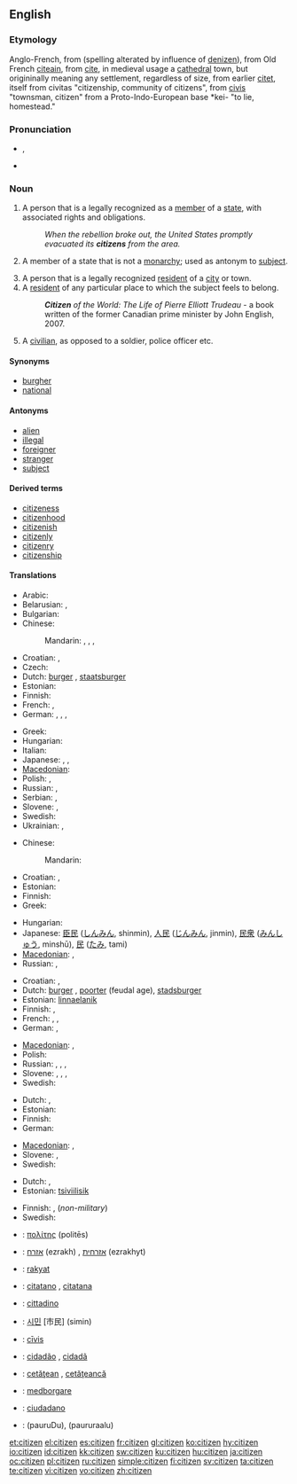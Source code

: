 ==English==

===Etymology===
Anglo-French, from {{etyl|fro}} {{term|citezein|lang=fro}} (spelling alterated by influence of [[denizen]]), from Old French [[citeain]], from [[cite]], in medieval usage a [[cathedral]] town, but origininally meaning any settlement, regardless of size, from earlier [[citet]], itself from {{etyl|la}} civitas "citizenship, community of citizens", from [[civis]] "townsman, citizen" from a Proto-Indo-European base *kei- "to lie, homestead."

===Pronunciation===
* {{a|UK}} {{IPA|/ˈsɪt.ɪ.zən/}}, {{SAMPA|/"sIt.I.z@n/}}
* {{audio|en-us-citizen.ogg|Audio (US)}}

===Noun===
{{en-noun}}

# A person that is a legally recognized as a [[member]] of a [[state]], with associated rights and obligations.
#: ''When the rebellion broke out, the United States promptly evacuated its '''citizens''' from the area.''
# {{dated}} A member of a state that is not a [[monarchy]]; used as antonym to [[subject]].
# A person that is a legally recognized [[resident]] of a [[city]] or town.
# A [[resident]] of any particular place to which the subject feels to belong.
#: '''''Citizen''' of the World: The Life of Pierre Elliott Trudeau'' - a book written of the former Canadian prime minister by John English, 2007.
# A [[civilian]], as opposed to a soldier, police officer etc.

====Synonyms====
* [[burgher]]
* [[national]]

====Antonyms====
* [[alien]]
* [[illegal]]
* [[foreigner]]
* [[stranger]]
* [[subject]]

====Derived terms====
* [[citizeness]]
* [[citizenhood]]
* [[citizenish]]
* [[citizenly]]
* [[citizenry]]
* [[citizenship]]

====Translations====
{{trans-top|legal member of a state}}
* Arabic: {{t|ar|مواطن|m|tr=muwaaTin|sc=Arab}}
* Belarusian: {{t|be|грамадзянін|m|tr=hramadzjánin|sc=Cyrl}},  {{t|be|грамадзянка|f|tr=hramadzjánka|sc=Cyrl}}
* Bulgarian: {{t|bg|гражданин|m|tr=graždanín|sc=Cyrl}}
* Chinese:
*: Mandarin: {{t|zh|公民|tr=gōngmín|sc=Hani}},  {{t|zh|市民|tr=shìmín|sc=Hani}},  {{t|zh|國民|sc=Hani}},  {{t|zh|国民|tr=guómín|sc=Hani}}
* Croatian: {{t-|hr|državljanin|m}}, {{t-|hr|državljanka|f}}
* Czech: {{t+|cs|občan|m}}
* Dutch: [[burger]] {{m}}, [[staatsburger]] {{m}}
* Estonian: {{t-|et|kodanik}}
* Finnish: {{t+|fi|kansalainen}}
* French: {{t+|fr|citoyen|m}}, {{t|fr|citoyenne|f}}
* German: {{t+|de|Staatsbürger|m}}, {{t+|de|Staatsbürgerin|f}}, {{t+|de|Bürger|m}}, {{t+|de|Bürgerin|f}}
{{trans-mid}}
* Greek: {{t+|el|πολίτης|m|tr=polítis|sc=Grek}}
* Hungarian: {{t+|hu|állampolgár}}
* Italian: {{t+|it|cittadino}}
* Japanese: {{t|ja|市民|tr=しみん, shimin|sc=Jpan}},  {{t|ja|公民|tr=こうみん, kōmin|sc=Jpan}},  {{t|ja|国民|tr=こくみん, kokumin|sc=Jpan}}
* [[Macedonian]]: {{t|mk|државјанин|m|tr=držávjanin|sc=Cyrl|xs=Macedonian}}
* Polish: {{t+|pl|obywatel|m}}, {{t+|pl|obywatelka|f}}
* Russian: {{t+|ru|гражданин|m|tr=graždanín|sc=Cyrl}}, {{t+|ru|гражданка|f|tr=graždánka|sc=Cyrl}}
* Serbian: {{t-|sr|državljanin|m}}, {{t-|sr|državljanka|f}}
* Slovene: {{t+|sl|državljan|m}}, {{t-|sl|državljanka|f}}
* Swedish: {{t+|sv|medborgare|c}}
* Ukrainian: {{t|uk|громадянин|m|tr=hromadjányn|sc=Cyrl}},  {{t|uk|громадянка|f|tr=hromadjánka|sc=Cyrl}}
{{trans-bottom}}

{{trans-top|antonym to "subject"}}
* Chinese:
*: Mandarin: {{t|zh|市民|tr=shìmín|sc=Hani}}
* Croatian: {{t-|hr|građanin|m}}, {{t-|hr|građanka|f}}
* Estonian: {{t-|et|kodanik}}
* Finnish: {{t+|fi|kansalainen}}
* Greek: {{t+|el|πολίτης|m|tr=polítis|sc=Grek}}
{{trans-mid}}
* Hungarian: {{t+|hu|polgár}}
* Japanese: [[臣民]] ([[しんみん]], shinmin), [[人民]] ([[じんみん]], jinmin), [[民衆]] ([[みんしゅう]], minshū), [[民]] ([[たみ]], tami)
* [[Macedonian]]: {{t|mk|граѓанин|m|tr=gráǵanin|sc=Cyrl|xs=Macedonian}},  {{t|mk|граѓанка|f|tr=gráǵanka|sc=Cyrl|xs=Macedonian}}
* Russian: {{t+|ru|гражданин|m|tr=graždanín|sc=Cyrl}}, {{t+|ru|гражданка|f|tr=graždánka|sc=Cyrl}}
{{trans-bottom}}

{{trans-top|legal resident of a city}}
* Croatian: {{t-|hr|građanin|m}}, {{t-|hr|građanka|f}}
* Dutch: [[burger]] {{m}}, [[poorter]] {{m}} (feudal age), [[stadsburger]] {{m}}
* Estonian: [[linnaelanik]]
* Finnish: {{t-|fi|kaupunkilainen}}, {{t+|fi|porvari}}
* French: {{t|fr|citoyen|m}},  {{t|fr|citoyenne|f}},  {{t|fr|habitant|m}}
* German: {{t+|de|Einwohner|m}}, {{t+|de|Bürger|m}}
{{trans-mid}}
* [[Macedonian]]: {{t|mk|граѓанин|m|tr=gráǵanin|sc=Cyrl|xs=Macedonian}},  {{t|mk|граѓанка|f|tr=gráǵanka|sc=Cyrl|xs=Macedonian}}
* Polish: {{t+|pl|mieszkaniec|m}}
* Russian: {{t|ru|горожанин|m|tr=gorožánin|sc=Cyrl}},  {{t|ru|горожанка|f|tr=gorožánka|sc=Cyrl}},  {{t|ru|житель|m|tr=žítel'|sc=Cyrl}},  {{t|ru|жительница|f|tr=žítel'nica|sc=Cyrl}}
* Slovene: {{t+|sl|meščan|m}}, {{t+|sl|meščanka|f}}, {{t-|sl|občan|m}}, {{t-|sl|občanka|f}}
* Swedish: {{t|sv|innevånare|c}}
{{trans-bottom}}

{{trans-top|resident of any particular place}}
* Dutch: {{t+|nl|burger|m}}, {{t+|nl|inwoner|m}}
* Estonian: {{t-|et|kodanik}}
* Finnish: {{t+|fi|kansalainen}}
* German: {{t+|de|Einwohner|m}}
{{trans-mid}}
* [[Macedonian]]: {{t|mk|жител|m|tr=žítel|sc=Cyrl|xs=Macedonian}},  {{t|mk|жителка|f|tr=žítelka|sc=Cyrl|xs=Macedonian}}
* Slovene: {{t+|sl|državljan|m}}, {{t-|sl|državljanka|f}}
* Swedish: {{t|sv|innevånare|c}}
{{trans-bottom}}

{{trans-top|civilian}}
* Dutch: {{t+|nl|burger|m}}, {{t-|nl|particulier|m}}
* Estonian: [[tsiviilisik]]
{{trans-mid}}
* Finnish: {{t+|fi|kansalainen}}, {{t+|fi|siviili}} (''non-military'')
* Swedish: {{t-|sv|civilist|c}}
{{trans-bottom}}

{{checktrans-top}}
* {{ttbc|Ancient Greek}}: [[πολίτης]] (politēs) {{m}}
* {{ttbc|Hebrew}}: [[אזרח]] (ezrakh) {{m}}, [[אזרחית]] (ezrakhyt) {{f}}
* {{ttbc|Indonesian}}: [[rakyat]]
* {{ttbc|Interlingua}}: [[citatano]] {{m}}, [[citatana]] {{f}}
* {{ttbc|Italian}}: [[cittadino]] {{m}}
{{checktrans-mid}}
* {{ttbc|Korean}}: [[시민]] [市民] (simin)
* {{ttbc|Latin}}: [[civis|cīvis]] {{m|f}}
* {{ttbc|Portuguese}}: [[cidadão]] {{m}}, [[cidadã]] {{f}}
* {{ttbc|Romanian}}: [[cetăţean]] {{m}}, [[cetăţeancă]] {{f}}
* {{ttbc|Swedish}}: [[medborgare]]
* {{ttbc|Spanish}}: [[ciudadano]] {{m}}
* {{ttbc|Telugu}}: {{t|te|పౌరుడు|sc=Telu}}(pauruDu){{m}},{{t|te|పౌరురాలు|sc=Telu}} (paururaalu) {{f}}
{{checktrans-bottom}}

[[et:citizen]]
[[el:citizen]]
[[es:citizen]]
[[fr:citizen]]
[[gl:citizen]]
[[ko:citizen]]
[[hy:citizen]]
[[io:citizen]]
[[id:citizen]]
[[kk:citizen]]
[[sw:citizen]]
[[ku:citizen]]
[[hu:citizen]]
[[ja:citizen]]
[[oc:citizen]]
[[pl:citizen]]
[[ru:citizen]]
[[simple:citizen]]
[[fi:citizen]]
[[sv:citizen]]
[[ta:citizen]]
[[te:citizen]]
[[vi:citizen]]
[[vo:citizen]]
[[zh:citizen]]